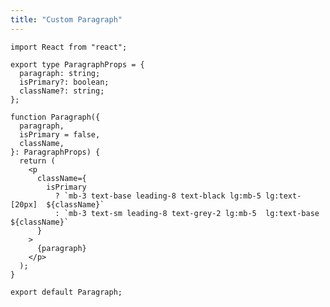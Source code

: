 ```yaml
---
title: "Custom Paragraph"
---
```


```tsx
import React from "react";

export type ParagraphProps = {
  paragraph: string;
  isPrimary?: boolean;
  className?: string;
};

function Paragraph({
  paragraph,
  isPrimary = false,
  className,
}: ParagraphProps) {
  return (
    <p
      className={
        isPrimary
          ? `mb-3 text-base leading-8 text-black lg:mb-5 lg:text-[20px]  ${className}`
          : `mb-3 text-sm leading-8 text-grey-2 lg:mb-5  lg:text-base ${className}`
      }
    >
      {paragraph}
    </p>
  );
}

export default Paragraph;
```
